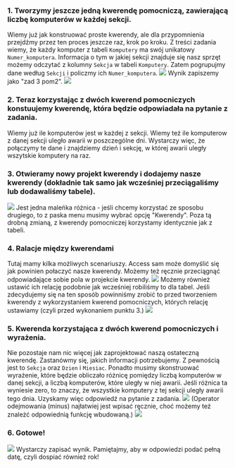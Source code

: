 ### 1. Tworzymy jeszcze jedną kwerendę pomocniczą, zawierającą liczbę komputerów w każdej sekcji.
Wiemy już jak konstruować proste kwerendy, ale dla przypomnienia przejdźmy przez ten proces jeszcze raz, krok po kroku.
Z treści zadania wiemy, że każdy komputer z tabeli `Komputery` ma swój unikatowy `Numer_komputera`. Informacja o tym w jakiej sekcji znajduje się nasz sprzęt możemy odczytać z kolumny `Sekcja` w tabeli `Komputery`. Zatem pogrupujmy dane według `Sekcji` i policzmy ich `Numer_komputera`.
![](https://i.imgur.com/tglKpg1.png)
Wynik zapiszemy jako "zad 3 pom2".
![](https://i.imgur.com/pdCNVFj.png)

### 2. Teraz korzystając z dwóch kwerend pomocniczych konstuujemy kwerendę, która będzie odpowiadała na pytanie z zadania.
Wiemy już ile komputerów jest w każdej z sekcji. Wiemy też ile komputerow z danej sekcji uległo awarii w poszczególne dni. Wystarczy więc, że połączymy te dane i znajdziemy dzień i sekcję, w której awarii uległy wszytskie komputery na raz.

### 3. Otwieramy nowy projekt kwerendy i dodajemy nasze kwerendy (dokładnie tak samo jak wcześniej przeciągaliśmy lub dodawaliśmy tabele).
![](https://i.imgur.com/RGvoqso.png)
Jest jedna maleńka różnica - jeśli chcemy korzystać ze sposobu drugiego, to z paska menu musimy wybrać opcję "Kwerendy". Poza tą drobną zmianą, z kwerendy pomocniczej korzystamy identycznie jak z tabeli.

### 4. Ralacje między kwerendami
Tutaj mamy kilka możliwych scenariuszy. Access sam może domyślić się jak powinien połaczyć nasze kwerendy. 
Możemy też ręcznie przeciągnąć odpowiadające sobie pola w projekcie kwerendy.
![](https://i.imgur.com/5Mm8Ypk.png)
Możemy również ustawić ich relację podobnie jak wcześniej robiliśmy to dla tabel. 
Jeśli zdecydujemy się na ten sposób powinniśmy zrobić to przed tworzeniem kwerendy z wykorzystaniem kwerend pomocniczych, których relację ustawiamy (czyli przed wykonaniem punktu 3.)
![](https://i.imgur.com/c9ZAvwc.png)

### 5. Kwerenda korzystająca z dwóch kwerend pomocniczych i wyrażenia.
Nie pozostaje nam nic więcej jak zaprojektować naszą ostateczną kwerendę. Zastanówmy się, jakich informacji potrzebujemy. Z pewnością jest to `Sekcja` oraz `Dzien` i `Miesiac`. Ponadto musimy skonstruować wyrażenie, które będzie obliczało różnicę pomiędzy liczbą komputerów w danej sekcji, a liczbą komputerów, które uległy w niej awarii. Jeśli różnica ta wyniesie zero, to znaczy, że wszystkie komputery z tej sekcji uległy awarii tego dnia. Uzyskamy więc odpowiedź na pytanie z zadania.
![](https://i.imgur.com/wWXIJuE.png)
(Operator odejmowania (minus) najłatwiej jest wpisać ręcznie, choć możemy też znależć odpowiednią funkcję wbudowaną.)
![](https://i.imgur.com/PjwttNm.png)

### 6. Gotowe!
![](https://i.imgur.com/FCInL5V.png)
Wystarczy zapisać wynik. Pamiętajmy, aby w odpowiedzi podać pełną datę, czyli dospiać również rok! 






